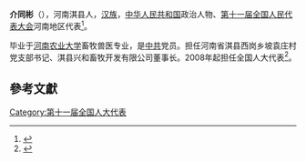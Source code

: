 '''介同彬'''（{{bd|1972年||}}），河南淇县人，[[汉族|汉族]]，[[中华人民共和国|中华人民共和国]]政治人物、[[第十一届全国人民代表大会|第十一届全国人民代表大会]]河南地区代表<ref>{{cite web|author=新华网|title=第十一届全国人大代表|url=http://news.xinhuanet.com/ziliao/2008-03/03/content_7708230.htm?node=36628|publisher=新华网|accessdate=2014-01-07|archive-date=2014-01-10|archive-url=https://web.archive.org/web/20140110211415/http://news.xinhuanet.com/ziliao/2008-03/03/content_7708230.htm?node=36628|dead-url=no}}</ref>。

毕业于[[河南农业大学|河南农业大学]]畜牧兽医专业，是[[中共|中共]]党员。担任河南省淇县西岗乡坡袁庄村党支部书记、淇县兴和畜牧开发有限公司董事长。2008年起担任全国人大代表<ref>{{cite news|title=全国人大代表信息-介同彬|url=http://210.82.31.1:8084/delegate/viewDelegate.action?dbid=111401|accessdate=2013-04-05|newspaper=全国人大网|archive-url=https://web.archive.org/web/20140502000319/http://www.npc.gov.cn/delegate/viewDelegate.action?dbid=111401|archive-date=2014-05-02|dead-url=yes}}</ref>。

==參考文獻==
{{reflist}}
[[Category:第十一届全国人大代表|Category:第十一届全国人大代表]]